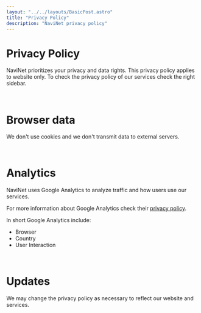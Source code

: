 ```yaml
---
layout: "../../layouts/BasicPost.astro"
title: "Privacy Policy"
description: "NaviNet privacy policy"
---
```


<h1>Privacy Policy</h1>

NaviNet prioritizes your privacy and data rights. This privacy policy applies to website only. To check the privacy policy of our services check the right sidebar.

<br />

<h1>Browser data</h1>

We don't use cookies and we don't transmit data to external servers.

<br />

<h1>Analytics</h1>

NaviNet uses Google Analytics to analyze traffic and how users use our services.

For more information about Google Analytics check their [privacy policy](https://support.google.com/analytics/answer/6004245).

In short Google Analytics include:

- Browser
- Country
- User Interaction

<br />

<h1>Updates</h1>

We may change the privacy policy as necessary to reflect our website and services.
